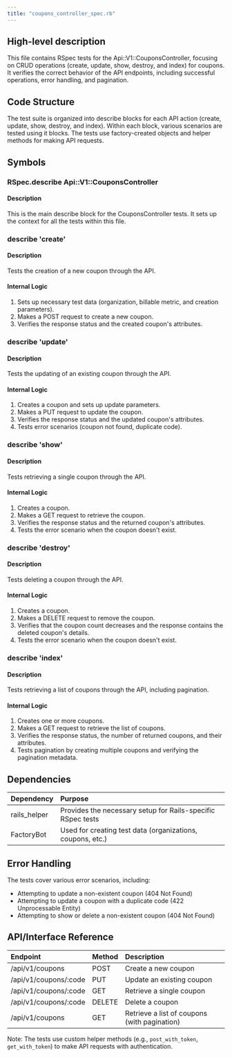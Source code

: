 ```yaml
---
title: "coupons_controller_spec.rb"
---
```


## High-level description
This file contains RSpec tests for the Api::V1::CouponsController, focusing on CRUD operations (create, update, show, destroy, and index) for coupons. It verifies the correct behavior of the API endpoints, including successful operations, error handling, and pagination.

## Code Structure
The test suite is organized into describe blocks for each API action (create, update, show, destroy, and index). Within each block, various scenarios are tested using it blocks. The tests use factory-created objects and helper methods for making API requests.

## Symbols

### RSpec.describe Api::V1::CouponsController
#### Description
This is the main describe block for the CouponsController tests. It sets up the context for all the tests within this file.

### describe 'create'
#### Description
Tests the creation of a new coupon through the API.

#### Internal Logic
1. Sets up necessary test data (organization, billable metric, and creation parameters).
2. Makes a POST request to create a new coupon.
3. Verifies the response status and the created coupon's attributes.

### describe 'update'
#### Description
Tests the updating of an existing coupon through the API.

#### Internal Logic
1. Creates a coupon and sets up update parameters.
2. Makes a PUT request to update the coupon.
3. Verifies the response status and the updated coupon's attributes.
4. Tests error scenarios (coupon not found, duplicate code).

### describe 'show'
#### Description
Tests retrieving a single coupon through the API.

#### Internal Logic
1. Creates a coupon.
2. Makes a GET request to retrieve the coupon.
3. Verifies the response status and the returned coupon's attributes.
4. Tests the error scenario when the coupon doesn't exist.

### describe 'destroy'
#### Description
Tests deleting a coupon through the API.

#### Internal Logic
1. Creates a coupon.
2. Makes a DELETE request to remove the coupon.
3. Verifies that the coupon count decreases and the response contains the deleted coupon's details.
4. Tests the error scenario when the coupon doesn't exist.

### describe 'index'
#### Description
Tests retrieving a list of coupons through the API, including pagination.

#### Internal Logic
1. Creates one or more coupons.
2. Makes a GET request to retrieve the list of coupons.
3. Verifies the response status, the number of returned coupons, and their attributes.
4. Tests pagination by creating multiple coupons and verifying the pagination metadata.

## Dependencies
| Dependency | Purpose |
|:-----------|:--------|
| rails_helper | Provides the necessary setup for Rails-specific RSpec tests |
| FactoryBot | Used for creating test data (organizations, coupons, etc.) |

## Error Handling
The tests cover various error scenarios, including:
- Attempting to update a non-existent coupon (404 Not Found)
- Attempting to update a coupon with a duplicate code (422 Unprocessable Entity)
- Attempting to show or delete a non-existent coupon (404 Not Found)

## API/Interface Reference
| Endpoint | Method | Description |
|:---------|:-------|:------------|
| /api/v1/coupons | POST | Create a new coupon |
| /api/v1/coupons/:code | PUT | Update an existing coupon |
| /api/v1/coupons/:code | GET | Retrieve a single coupon |
| /api/v1/coupons/:code | DELETE | Delete a coupon |
| /api/v1/coupons | GET | Retrieve a list of coupons (with pagination) |

Note: The tests use custom helper methods (e.g., `post_with_token`, `get_with_token`) to make API requests with authentication.